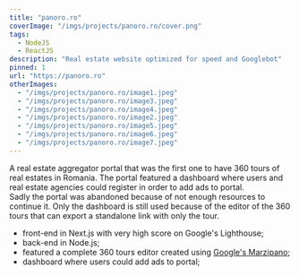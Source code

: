 ```yaml
---
title: "panoro.ro"
coverImage: "/imgs/projects/panoro.ro/cover.png"
tags: 
  - NodeJS
  - ReactJS
description: "Real estate website optimized for speed and Googlebot"
pinned: 1
url: "https://panoro.ro"
otherImages:
  - "/imgs/projects/panoro.ro/image1.jpeg"
  - "/imgs/projects/panoro.ro/image3.jpeg"
  - "/imgs/projects/panoro.ro/image4.jpeg"
  - "/imgs/projects/panoro.ro/image2.jpeg"
  - "/imgs/projects/panoro.ro/image5.jpeg"
  - "/imgs/projects/panoro.ro/image6.jpeg"
  - "/imgs/projects/panoro.ro/image7.jpeg"
---
```

A real estate aggregator portal that was the first one to have 360 tours of
real estates in Romania. The portal featured a dashboard where users and
real estate agencies could register in order to add ads to portal.
<br/>
Sadly the portal was abandoned because of not enough resources to continue
it. Only the dashboard is still used because of the editor of the 360 tours
that can export a standalone link with only the tour.

- front-end in Next.js with very high score on Google's Lighthouse;
- back-end in Node.js;
- featured a complete 360 tours editor created using
  <a href="https://github.com/google/marzipano" target="_blank" rel="noreferrer noopener">Google's Marzipano</a>;
- dashboard where users could add ads to portal;


